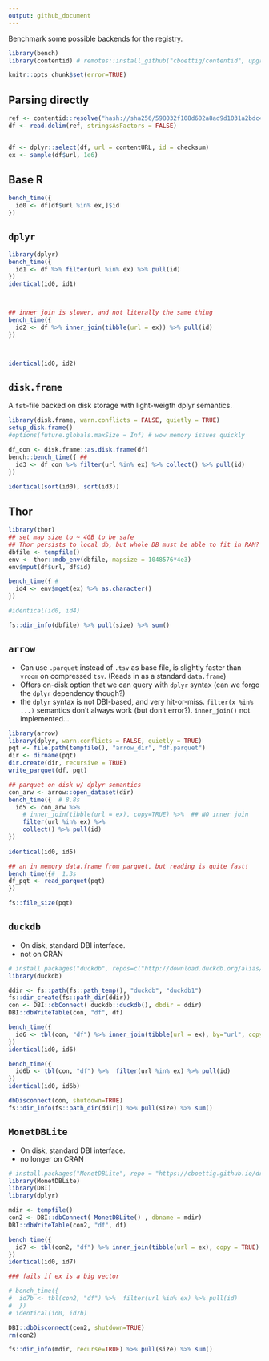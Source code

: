 ```yaml
---
output: github_document
---
```


Benchmark some possible backends for the registry.


```r
library(bench)
library(contentid) # remotes::install_github("cboettig/contentid", upgrade = TRUE)

knitr::opts_chunk$set(error=TRUE)
```



## Parsing directly

```r
ref <- contentid::resolve("hash://sha256/598032f108d602a8ad9d1031a2bdc4bca1d5dca468981fa29592e1660c8f4883")
df <- read.delim(ref, stringsAsFactors = FALSE)


df <- dplyr::select(df, url = contentURL, id = checksum)
ex <- sample(df$url, 1e6)
```

## Base R

```r


bench_time({
  id0 <- df[df$url %in% ex,]$id
})

```


## `dplyr`

```r
library(dplyr)
bench_time({
  id1 <- df %>% filter(url %in% ex) %>% pull(id)
})
identical(id0, id1)



## inner join is slower, and not literally the same thing
bench_time({
  id2 <- df %>% inner_join(tibble(url = ex)) %>% pull(id)
})



identical(id0, id2)

```


## `disk.frame`

A `fst`-file backed on disk storage with light-weigth dplyr semantics. 

```r
library(disk.frame, warn.conflicts = FALSE, quietly = TRUE)
setup_disk.frame()
#options(future.globals.maxSize = Inf) # wow memory issues quickly
```

```r
df_con <- disk.frame::as.disk.frame(df)
bench::bench_time({ ##
  id3 <- df_con %>% filter(url %in% ex) %>% collect() %>% pull(id)
})

identical(sort(id0), sort(id3))
```

## Thor

```r
library(thor)
## set map size to ~ 4GB to be safe
## Thor persists to local db, but whole DB must be able to fit in RAM?
dbfile <- tempfile()
env <- thor::mdb_env(dbfile, mapsize = 1048576*4e3)
env$mput(df$url, df$id)

bench_time({ # 
  id4 <- env$mget(ex) %>% as.character()
})

#identical(id0, id4)

fs::dir_info(dbfile) %>% pull(size) %>% sum()
```





## `arrow`

- Can use `.parquet` instead of `.tsv` as base file, is slightly faster than `vroom` on compressed `tsv`. (Reads in as a standard `data.frame`)
- Offers on-disk option that we can query with `dplyr` syntax (can we forgo the `dplyr` dependency though?)  
- the `dplyr` syntax is not DBI-based, and very hit-or-miss.  `filter(x %in% ...)` semantics don't always work (but don't error?).  `inner_join()` not implemented...

```r
library(arrow)
library(dplyr, warn.conflicts = FALSE, quietly = TRUE)
pqt <- file.path(tempfile(), "arrow_dir", "df.parquet")
dir <- dirname(pqt)
dir.create(dir, recursive = TRUE)
write_parquet(df, pqt)

## parquet on disk w/ dplyr semantics
con_arw <- arrow::open_dataset(dir)
bench_time({  # 8.8s
  id5 <- con_arw %>% 
    # inner_join(tibble(url = ex), copy=TRUE) %>%  ## NO inner join
    filter(url %in% ex) %>% 
    collect() %>% pull(id)
})  
  
identical(id0, id5)
```

```r
## an in memory data.frame from parquet, but reading is quite fast!
bench_time({#  1.3s
df_pqt <- read_parquet(pqt)
})

fs::file_size(pqt)
```



## `duckdb`

- On disk, standard DBI interface. 
- not on CRAN

```r
# install.packages("duckdb", repos=c("http://download.duckdb.org/alias/master/rstats/", "http://cran.rstudio.com"))
library(duckdb)

ddir <- fs::path(fs::path_temp(), "duckdb", "duckdb1")
fs::dir_create(fs::path_dir(ddir))
con <- DBI::dbConnect( duckdb::duckdb(), dbdir = ddir)
DBI::dbWriteTable(con, "df", df)

bench_time({
  id6 <- tbl(con, "df") %>% inner_join(tibble(url = ex), by="url", copy = TRUE) %>% pull(id)
})
identical(id0, id6)

```


```r
bench_time({
  id6b <- tbl(con, "df") %>%  filter(url %in% ex) %>% pull(id)
})
identical(id0, id6b)
```



```r
dbDisconnect(con, shutdown=TRUE)
fs::dir_info(fs::path_dir(ddir)) %>% pull(size) %>% sum()
```


## `MonetDBLite`

- On disk, standard DBI interface. 
- no longer on CRAN


```r
# install.packages("MonetDBLite", repo = "https://cboettig.github.io/drat")
library(MonetDBLite)
library(DBI)
library(dplyr)

mdir <- tempfile()
con2 <- DBI::dbConnect( MonetDBLite() , dbname = mdir)
DBI::dbWriteTable(con2, "df", df)

bench_time({
  id7 <- tbl(con2, "df") %>% inner_join(tibble(url = ex), copy = TRUE) %>% pull(id)
})
identical(id0, id7)

```

```r
### fails if ex is a big vector

# bench_time({
#  id7b <- tbl(con2, "df") %>%  filter(url %in% ex) %>% pull(id)
#  })
# identical(id0, id7b)

```

```r
DBI::dbDisconnect(con2, shutdown=TRUE)
rm(con2)
```


```r
fs::dir_info(mdir, recurse=TRUE) %>% pull(size) %>% sum()
```


